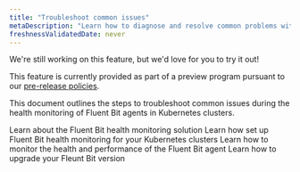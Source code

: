 ```yaml
---
title: "Troubleshoot common issues"
metaDescription: "Learn how to diagnose and resolve common problems with Fluet Bit health monitoring."
freshnessValidatedDate: never
---
```


<Callout title="preview">
  We're still working on this feature, but we'd love for you to try it out!

  This feature is currently provided as part of a preview program pursuant to our [pre-release policies](/docs/licenses/license-information/referenced-policies/new-relic-pre-release-policy).
</Callout>

This document outlines the steps to troubleshoot common issues during the health monitoring of Fluent Bit agents in Kubernetes clusters.



<DocTiles>
  <DocTile title="Overview of Fluet Bit health monitoring" path="/docs/logs/log-collectors/overview">Learn about the Fluent Bit health monitoring solution</DocTile>
  <DocTile title="Set up Fluent Bit health monitoring for Kubernetes clusters" path="/docs/logs/log-collectors/manage-log-collector-lifecycle-for-k8-clusters">Learn how set up Fluent Bit health monitoring for your Kubernetes clusters</DocTile>
  <DocTile title="Monitor the health and performance of the Fluent Bit agent" path="/docs/logs/log-collectors/monitor-health-of-log-collector" >Learn how to monitor the health and performance of the Fluent Bit agent</DocTile>
  <DocTile title="Upgrade your Fleunt Bit version" path="/docs/logs/log-collectors/upgrade-log-collector" >Learn how to upgrade your Fleunt Bit version</DocTile>
</DocTiles>